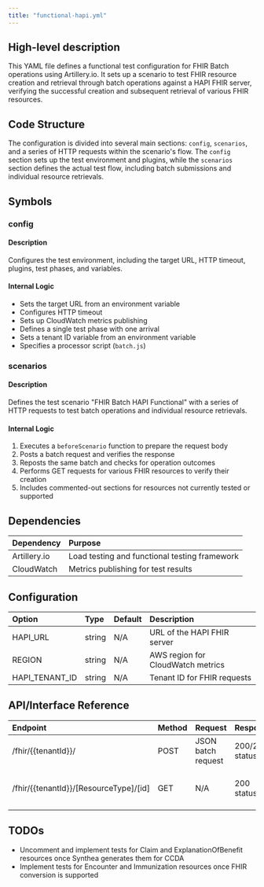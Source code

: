 ```yaml
---
title: "functional-hapi.yml"
---
```


## High-level description
This YAML file defines a functional test configuration for FHIR Batch operations using Artillery.io. It sets up a scenario to test FHIR resource creation and retrieval through batch operations against a HAPI FHIR server, verifying the successful creation and subsequent retrieval of various FHIR resources.

## Code Structure
The configuration is divided into several main sections: `config`, `scenarios`, and a series of HTTP requests within the scenario's flow. The `config` section sets up the test environment and plugins, while the `scenarios` section defines the actual test flow, including batch submissions and individual resource retrievals.

## Symbols

### config
#### Description
Configures the test environment, including the target URL, HTTP timeout, plugins, test phases, and variables.

#### Internal Logic
- Sets the target URL from an environment variable
- Configures HTTP timeout
- Sets up CloudWatch metrics publishing
- Defines a single test phase with one arrival
- Sets a tenant ID variable from an environment variable
- Specifies a processor script (`batch.js`)

### scenarios
#### Description
Defines the test scenario "FHIR Batch HAPI Functional" with a series of HTTP requests to test batch operations and individual resource retrievals.

#### Internal Logic
1. Executes a `beforeScenario` function to prepare the request body
2. Posts a batch request and verifies the response
3. Reposts the same batch and checks for operation outcomes
4. Performs GET requests for various FHIR resources to verify their creation
5. Includes commented-out sections for resources not currently tested or supported

## Dependencies
| Dependency | Purpose |
|:-----------|:--------|
| Artillery.io | Load testing and functional testing framework |
| CloudWatch | Metrics publishing for test results |

## Configuration
| Option | Type | Default | Description |
|:-------|:-----|:--------|:------------|
| HAPI_URL | string | N/A | URL of the HAPI FHIR server |
| REGION | string | N/A | AWS region for CloudWatch metrics |
| HAPI_TENANT_ID | string | N/A | Tenant ID for FHIR requests |

## API/Interface Reference
| Endpoint | Method | Request | Response | Description |
|:---------|:-------|:--------|:---------|:------------|
| /fhir/{{tenantId}}/ | POST | JSON batch request | 200/201 status | Submit FHIR batch |
| /fhir/{{tenantId}}/[ResourceType]/[id] | GET | N/A | 200 status | Retrieve individual FHIR resources |

## TODOs
- Uncomment and implement tests for Claim and ExplanationOfBenefit resources once Synthea generates them for CCDA
- Implement tests for Encounter and Immunization resources once FHIR conversion is supported